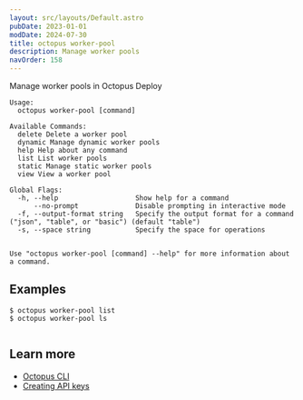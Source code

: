 ```yaml
---
layout: src/layouts/Default.astro
pubDate: 2023-01-01
modDate: 2024-07-30
title: octopus worker-pool
description: Manage worker pools
navOrder: 158
---
```


Manage worker pools in Octopus Deploy

```
Usage:
  octopus worker-pool [command]

Available Commands:
  delete Delete a worker pool
  dynamic Manage dynamic worker pools
  help Help about any command
  list List worker pools
  static Manage static worker pools
  view View a worker pool

Global Flags:
  -h, --help                   Show help for a command
      --no-prompt              Disable prompting in interactive mode
  -f, --output-format string   Specify the output format for a command ("json", "table", or "basic") (default "table")
  -s, --space string           Specify the space for operations


Use "octopus worker-pool [command] --help" for more information about a command.
```

## Examples

<SamplesInstance />

```
$ octopus worker-pool list
$ octopus worker-pool ls


```

## Learn more

- [Octopus CLI](/docs/octopus-rest-api/cli)
- [Creating API keys](/docs/octopus-rest-api/how-to-create-an-api-key)